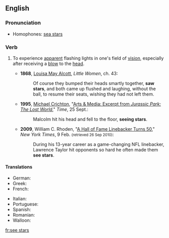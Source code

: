 ==English==

===Pronunciation===
* Homophones: [[sea stars]]

===Verb===
{{en-verb|head=[[to]] [[see]] [[star]]s|sees stars|seeing stars|saw stars|seen stars}}

# {{context|idiomatic|lang=en}} To experience [[apparent]] flashing lights in one's field of [[vision]], especially after receiving a [[blow]] to the [[head]].
#* '''1868''', [[w:Louisa May Alcott|Louisa May Alcott]], ''Little Women'', ch. 43:
#*: Of course they bumped their heads smartly together, '''saw stars''', and both came up flushed and laughing, without the ball, to resume their seats, wishing they had not left them.
#* '''1995''', [[w:Michael Crichton|Michael Crichton]], "[http://www.time.com/time/magazine/article/0,9171,983488,00.html Arts & Media: Excerpt from ''Jurassic Park: The Lost World'']," ''Time'', 25 Sept.:
#*: Malcolm hit his head and fell to the floor, '''seeing stars'''.
#* '''2009''', William C. Rhoden, "[http://www.nytimes.com/2009/02/10/sports/football/10rhoden.html?em A Hall of Fame Linebacker Turns 50]," ''New York Times'', 9 Feb. <small>(retrieved 26 Sep 2010)</small>:
#*: During his 13-year career as a game-changing NFL linebacker, Lawrence Taylor hit opponents so hard he often made them '''see stars'''.

====Translations====
{{trans-top|experience flashing lights}}
* German: {{t+|de|alle Sterne am Himmel leuchten sehen}}
* Greek: {{t+|el|βλέπω αστεράκια}}
* French: {{t+|fr|voir trente-six chandelles}}
{{trans-mid}}
* Italian: {{t+|it|vedere le stelle}}
* Portuguese: {{t+|pt|ver estrelas}}
* Spanish: {{t+|es|ver estrellas}}
* Romanian: {{t+|ro|vedea stele verzi}}
* Walloon: {{t+|wa|vey des stoeles e plin djoû}}
{{trans-bottom}}


[[fr:see stars]]